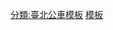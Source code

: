 {{台灣公車路線
|模板名稱=台北捷運環狀線先導公車
|標誌=
|標誌簡介
|名稱=台北捷運環狀線先導公車<small>（新北產業園區 <big>↔</big> 捷運大坪林站）</small>
|鐵路類別=
|代表色={{台北捷運色彩|環}}
|背景顏色=white
|車站列表= 新莊站 - （行政院新莊聯合辦公大樓(榮華) →）（行政院新莊聯合辦公大樓(中央路)→）（行政院新莊聯合辦公大樓(中平路)←）[[新莊副都心站|機場捷運A4新莊副都心站(中央路)]] - 中港大排願景館 - 勞工活動中心 - 工商展覽中心 - 世翔 - 政錩汽車 - 標準廠房 - 管理中心 - [[新北產業園區站|機場捷運A3新北產業園區站]] （→ 五工新北大道路口）（← 思源新北大道路口）（← 思源福德二街口 ← 思源中原路口 ←）（ 頭前國中(思源路口) →） 幸福路口 - 仁義里 - 思源復興路口 - [[衛生福利部臺北醫院|臺北醫院]] （→ [[頭前庄站|捷運頭前庄站(思源路)]] ）- [[新埔站 (新北市)|捷運新埔站*]] -（板橋花市 ← ）致理科技大學 - 中山國中（此站不停靠） -（[[板橋車站 (臺灣)|板橋車站(文化路)]]←） [[板橋車站 (臺灣)|板橋公車站(捷運板橋站)**]] - [[新北市政府|新北市政府(中山路)]] - 中山漢生路口 - 中山路口 - 正隆廣場 - 員山路口 - 中和戶政(員山辦事處) - 國際科學園區 -（微星科技→ 中和保養廠 →）連和里 - （福真里 ←）一江新村 - 中和農會 - 泰和街 - 中和區公所(景平路) - 南華路口 - [[景安站|捷運景安站(景平路)]]- 中和教會 （← 經建新村 ）（南勢角 →）  景平路大勇街口 - 景平路景德街口 -（尖山腳 ←）秀山里 -  莊敬中學 - 復興路口（← 江陵二村 ← 順安街）→ [[佛教慈濟醫療財團法人|慈濟醫院]] → 民權工業區 → 民權路口 → [[大坪林站|捷運大坪林站]]（''返程往順安街''）


|備註 = → 僅去程停靠， ← 僅回程停靠， ─ 雙邊停靠<br>緩衝區：捷運新埔站—正隆廣場<br>*往新店方向請至一號出口候車；往新莊方向請至五號出口候車<br>**往新店方向請至第一月台候車；往新莊方向請至第四月台候車
}}<noinclude>
[[分類:臺北公車模板]]
[[分類:捷運先導公車|模板]]
</noinclude>